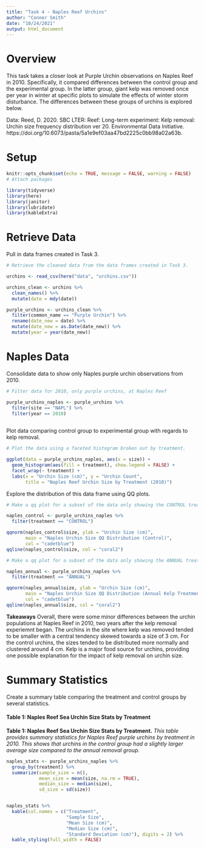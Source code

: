 ```yaml
---
title: "Task 4 - Naples Reef Urchins"
author: "Conner Smith"
date: "10/24/2021"
output: html_document
---
```

# **Overview**

This task takes a closer look at Purple Urchin observations on Naples Reef in 2010. Specifically, it compared differences between the control group and the experimental group. In the latter group, giant kelp was removed once per year in winter at specific plots to simulate the effects of winter storm disturbance. The differences between these groups of urchins is explored below. 

Data: Reed, D. 2020. SBC LTER: Reef: Long-term experiment: Kelp removal: Urchin size frequency distribution ver 20. Environmental Data Initiative. https://doi.org/10.6073/pasta/5a1e9ef03aa47bd2225c0bb98a02a63b. 


# **Setup**

```r
knitr::opts_chunk$set(echo = TRUE, message = FALSE, warning = FALSE)
# Attach packages

library(tidyverse)
library(here)
library(janitor)
library(lubridate)
library(kableExtra)
```

# **Retrieve Data**

Pull in data frames created in Task 3. 

```r
# Retrieve the cleaned data from the data frames created in Task 3.

urchins <- read_csv(here("data", "urchins.csv"))

urchins_clean <- urchins %>% 
  clean_names() %>% 
  mutate(date = mdy(date))

purple_urchins <- urchins_clean %>%
  filter(common_name == "Purple Urchin") %>% 
  rename(date_new = date) %>% 
  mutate(date_new = as.Date(date_new)) %>% 
  mutate(year = year(date_new))
```

# **Naples Data**

Consolidate data to show only Naples purple urchin observations from 2010. 

```r
# Filter data for 2010, only purple urchins, at Naples Reef 

purple_urchins_naples <- purple_urchins %>% 
  filter(site == "NAPL") %>% 
  filter(year == 2010)
  
```

Plot data comparing control group to experimental group with regards to kelp removal. 

```r
# Plot the data using a faceted histogram broken out by treatment.

ggplot(data = purple_urchins_naples, aes(x = size)) +
  geom_histogram(aes(fill = treatment), show.legend = FALSE) +
  facet_wrap(~ treatment) +
  labs(x = "Urchin Size (cm)", y = "Urchin Count",
       title = "Naples Reef Urchin Size by Treatment (2010)")
```

Explore the distribution of this data frame using QQ plots.

```r
# Make a qq plot for a subset of the data only showing the CONTROL treatment

naples_control <- purple_urchins_naples %>% 
  filter(treatment == "CONTROL")

qqnorm(naples_control$size, ylab = "Urchin Size (cm)",
       main = "Naples Urchin Size QQ Distribution (Control)",
       col = "cadetblue")
qqline(naples_control$size, col = "coral2") 
```

```r
# Make a qq plot for a subset of the data only showing the ANNUAL treatment

naples_annual <- purple_urchins_naples %>% 
  filter(treatment == "ANNUAL")

qqnorm(naples_annual$size, ylab = "Urchin Size (cm)",
       main = "Naples Urchin Size QQ Distribution (Annual Kelp Treatment)",
       col = "cadetblue")
qqline(naples_annual$size, col = "coral2") 
```

**Takeaways**
Overall, there were some minor differences between the urchin populations at Naples Reef in 2010, two years after the kelp removal experiemnt began. The urchins in the site where kelp was removed tended to be smaller with a central tendency skewed towards a size of 3 cm. For the control urchins, the sizes tended to be distributed more normally and clustered around 4 cm. Kelp is a major food source for urchins, providing one possible explanation for the impact of kelp removal on urchin size. 

# **Summary Statistics**

Create a summary table comparing the treatment and control groups by several statistics. 

#### **Table 1**: Naples Reef Sea Urchin Size Stats by Treatment

**Table 1: Naples Reef Sea Urchin Size Stats by Treatment.** *This table provides summary statistics for Naples Reef purple urchins by treatment in 2010. This shows that urchins in the control group had a slightly larger average size compared to the annual removal group.*

```r
naples_stats <- purple_urchins_naples %>% 
  group_by(treatment) %>% 
  summarize(sample_size = n(),
            mean_size = mean(size, na.rm = TRUE),
            median_size = median(size),
            sd_size = sd(size))


naples_stats %>% 
  kable(col.names = c("Treatment",
                      "Sample Size",
                      "Mean Size (cm)",
                      "Median Size (cm)",
                      "Standard Deviation (cm)"), digits = 2) %>% 
  kable_styling(full_width = FALSE)
```

